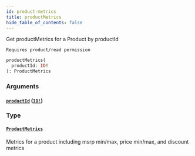 ```yaml
---
id: product-metrics
title: productMetrics
hide_table_of_contents: false
---
```



Get productMetrics for a Product by productId

    Requires product/read permission

```graphql
productMetrics(
  productId: ID!
): ProductMetrics
```


### Arguments

#### [`productId`](#) ([`ID!`](/demand/api/graphql-admin/reference/scalars/id))




### Type

#### [`ProductMetrics`](/demand/api/graphql-admin/reference/objects/product-metrics)

Metrics for a product including msrp min/max, price min/max, and discount metrics




